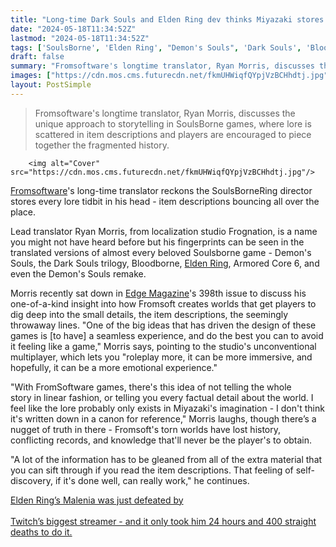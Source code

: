 ```yaml
---
title: "Long-time Dark Souls and Elden Ring dev thinks Miyazaki stores the entire story in his head: 'The lore probably only exists in Miyazaki's imagination'"
date: "2024-05-18T11:34:52Z"
lastmod: "2024-05-18T11:34:52Z"
tags: ['SoulsBorne', 'Elden Ring', "Demon's Souls", 'Dark Souls', 'Bloodborne', 'Armored Core 6', 'Fromsoftware']
draft: false
summary: "Fromsoftware's longtime translator, Ryan Morris, discusses the unique approach to storytelling in SoulsBorne games, where lore is scattered in item descriptions and players are encouraged to piece together the fragmented history."
images: ["https://cdn.mos.cms.futurecdn.net/fkmUHWiqfQYpjVzBCHhdtj.jpg"]
layout: PostSimple
---
```

> Fromsoftware's longtime translator, Ryan Morris, discusses the unique approach to storytelling in SoulsBorne games, where lore is scattered in item descriptions and players are encouraged to piece together the fragmented history.


        <img alt="Cover" src="https://cdn.mos.cms.futurecdn.net/fkmUHWiqfQYpjVzBCHhdtj.jpg"/>
        
[Fromsoftware](https://www.gamesradar.com/tag/fromsoftware/)'s long-time translator reckons the SoulsBorneRing director stores every lore tidbit in his head - item descriptions bouncing all over the place.

Lead translator Ryan Morris, from localization studio Frognation, is a name you might not have heard before but his fingerprints can be seen in the translated versions of almost every beloved Soulsborne game - Demon's Souls, the Dark Souls trilogy, Bloodborne, [Elden Ring](https://www.gamesradar.com/elden-ring-guide/), Armored Core 6, and even the Demon's Souls remake. 

Morris recently sat down in [Edge Magazine](https://www.gamesradar.com/edge/)'s 398th issue to discuss his one-of-a-kind insight into how Fromsoft creates worlds that get players to dig deep into the small details, the item descriptions, the seemingly throwaway lines. "One of the big ideas that has driven the design of these games is [to have] a seamless experience, and do the best you can to avoid it feeling like a game," Morris says, pointing to the studio's unconventional multiplayer, which lets you "roleplay more, it can be more immersive, and hopefully, it can be a more emotional experience."

"With FromSoftware games, there's this idea of not telling the whole story in linear fashion, or telling you every factual detail about the world. I feel like the lore probably only exists in Miyazaki's imagination - I don't think it's written down in a canon for reference," Morris laughs, though there’s a nugget of truth in there - Fromsoft's torn worlds have lost history, conflicting records, and knowledge that'll never be the player's to obtain.

"A lot of the information has to be gleaned from all of the extra material that you can sift through if you read the item descriptions. That feeling of self-discovery, if it's done well, can really work," he continues.

[Elden Ring’s Malenia was just defeated by<br/>
<br/>
Twitch’s biggest streamer - and it only took him 24 hours and 400 straight deaths to do it.](https://www.gamesradar.com/games/rpg/elden-rings-malenia-was-just-defeated-by-twitchs-biggest-streamer-and-it-only-took-him-24-hours-and-400-straight-deaths-to-do-it/)
        
